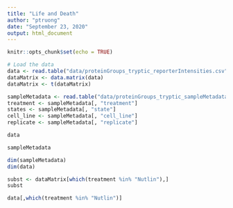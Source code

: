 ```yaml
---
title: "Life and Death"
author: "ptruong"
date: "September 23, 2020"
output: html_document
---
```


```r
knitr::opts_chunk$set(echo = TRUE)
```


```r
# Load the data
data <- read.table("data/proteinGroups_tryptic_reporterIntensities.csv", sep = ",", header = TRUE, row.names = 1)
dataMatrix <- data.matrix(data)
dataMatrix <- t(dataMatrix)

sampleMetadata <- read.table("data/proteinGroups_tryptic_sampleMetadata.csv", sep = ",", header = TRUE, row.names = 1)
treatment <- sampleMetadata[, "treatment"]
states <- sampleMetadata[, "state"]
cell_line <- sampleMetadata[, "cell_line"]
replicate <- sampleMetadata[, "replicate"]

```

```r
data
```


```r
sampleMetadata
```




```r
dim(sampleMetadata)
dim(data)

```

```r
subst <- dataMatrix[which(treatment %in% "Nutlin"),]
subst
```

```r
data[,which(treatment %in% "Nutlin")]
```









